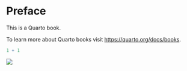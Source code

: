 # Preface {.unnumbered}

This is a Quarto book.

To learn more about Quarto books visit <https://quarto.org/docs/books>.

```r
1 + 1

```

::: {#CHUNKNAME layout-ncol="2"}
![](figure1.png){fig-align="center"}
:::
